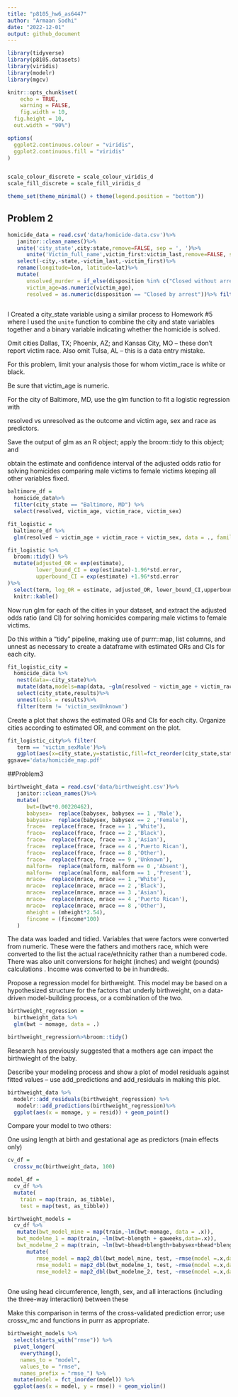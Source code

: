 ```yaml
---
title: "p8105_hw6_as6447"
author: "Armaan Sodhi"
date: "2022-12-01"
output: github_document
---
```


```r
library(tidyverse)
library(p8105.datasets)
library(viridis)
library(modelr)
library(mgcv)

knitr::opts_chunk$set(
	echo = TRUE,
	warning = FALSE,
	fig.width = 10, 
  fig.height = 10,
  out.width = "90%")

options(
  ggplot2.continuous.colour = "viridis",
  ggplot2.continuous.fill = "viridis"
)


scale_colour_discrete = scale_colour_viridis_d
scale_fill_discrete = scale_fill_viridis_d

theme_set(theme_minimal() + theme(legend.position = "bottom"))
```

## Problem 2

```r
homicide_data = read.csv('data/homicide-data.csv')%>%
   janitor::clean_names()%>%
   unite('city_state',city:state,remove=FALSE, sep = ', ')%>%
      unite('Victim_full_name',victim_first:victim_last,remove=FALSE, sep = ' ')%>%
   select(-city,-state,-victim_last,-victim_first)%>%
   rename(longitude=lon, latitude=lat)%>%
   mutate(
      unsolved_murder = if_else(disposition %in% c("Closed without arrest","Open/No arrest"),1, 0),
      victim_age=as.numeric(victim_age),   
      resolved = as.numeric(disposition == "Closed by arrest"))%>% filter(victim_race == 'Black'|victim_race=='White') %>% filter(!city_state %in% c('Phoenix, AZ','Kansas City, MO ','Tulsa, AL'))
 
```
I Created a city_state variable using a similar process to Homework #5 where I used the `unite` function to combine the city and state variables together and a binary variable indicating whether the homicide is solved. 

Omit cities Dallas, TX; 
Phoenix, AZ; and Kansas City, MO – these don’t report victim race. 
Also omit Tulsa, AL – this is a data entry mistake. 

For this problem, limit your analysis those for whom victim_race is white or black. 

Be sure that victim_age is numeric.



For the city of Baltimore, MD, use the glm function to fit a logistic regression with 

resolved vs unresolved as the outcome and victim age, sex and race as predictors. 

Save the output of glm as an R object; apply the broom::tidy to this object; and 

obtain the estimate and confidence interval of the adjusted odds ratio for solving homicides comparing male victims to female victims keeping all other variables fixed.

```r
baltimore_df = 
  homicide_data%>% 
  filter(city_state == "Baltimore, MD") %>% 
  select(resolved, victim_age, victim_race, victim_sex)
```

```r
fit_logistic = 
  baltimore_df %>% 
  glm(resolved ~ victim_age + victim_race + victim_sex, data = ., family = binomial())
```

```r
fit_logistic %>% 
  broom::tidy() %>% 
  mutate(adjusted_OR = exp(estimate),
         lower_bound_CI = exp(estimate)-1.96*std.error,
         upperbound_CI = exp(estimate) +1.96*std.error
)%>%
  select(term, log_OR = estimate, adjusted_OR, lower_bound_CI,upperbound_CI,  p.value) %>% 
  knitr::kable()
```

Now run glm for each of the cities in your dataset, and extract the adjusted odds ratio (and CI) for solving homicides comparing male victims to female victims. 

Do this within a “tidy” pipeline, making use of purrr::map, list columns, and unnest as necessary to create a dataframe with estimated ORs and CIs for each city.

```r
fit_logistic_city = 
  homicide_data %>%
   nest(data=-city_state)%>%
   mutate(data,models=map(data, ~glm(resolved ~ victim_age + victim_race + victim_sex, data = ., family = binomial())),results = map(models, broom::tidy, conf.int = TRUE))%>%
   select(city_state,results)%>%
   unnest(cols = results)%>%
   filter(term != 'victim_sexUnknown')
```


Create a plot that shows the estimated ORs and CIs for each city. Organize cities according to estimated OR, and comment on the plot.
```r
fit_logistic_city%>% filter(
   term == 'victim_sexMale')%>%
   ggplot(aes(x=city_state,y=statistic,fill=fct_reorder(city_state,statistic,.desc = T ))) + geom_point() + geom_errorbar(aes(ymin = conf.low, ymax = conf.high )) + theme(axis.text.x = element_text(angle=90, hjust=1))
ggsave='data/homicide_map.pdf'
```


##Problem3


```r
birthweight_data = read.csv('data/birthweight.csv')%>%
   janitor::clean_names()%>%
   mutate(
      bwt=(bwt*0.00220462),
      babysex=  replace(babysex, babysex == 1 ,'Male'),
      babysex=  replace(babysex, babysex == 2 ,'Female'),
      frace=  replace(frace, frace == 1 ,'White'),
      frace=  replace(frace, frace == 2 ,'Black'),
      frace=  replace(frace, frace == 3 ,'Asian'),
      frace=  replace(frace, frace == 4 ,'Puerto Rican'),
      frace=  replace(frace, frace == 8 ,'Other'),
      frace=  replace(frace, frace == 9 ,'Unknown'),
      malform=  replace(malform, malform == 0 ,'Absent'),
      malform=  replace(malform, malform == 1 ,'Present'),
      mrace=  replace(mrace, mrace == 1 ,'White'),
      mrace=  replace(mrace, mrace == 2 ,'Black'),
      mrace=  replace(mrace, mrace == 3 ,'Asian'),
      mrace=  replace(mrace, mrace == 4 ,'Puerto Rican'),
      mrace=  replace(mrace, mrace == 8 ,'Other'),
      mheight = (mheight*2.54),
      fincome = (fincome*100)
   )
```
The data was loaded and tidied. Variables that were factors were converted from numeric. These were the fathers and mothers race, which were converted to the list the actual race/ethnicity rather than a numbered code. There was also unit conversions for height (inches) and weight (pounds) calculations . Income was converted to be in hundreds. 


Propose a regression model for birthweight. This model may be based on a hypothesized structure for the factors that underly birthweight, on a data-driven model-building process, or a combination of the two. 

```r
birthweight_regression = 
  birthweight_data %>% 
  glm(bwt ~ momage, data = .)

birthweight_regression%>%broom::tidy()
```
Research has previously suggested that a mothers age can impact the birthwieght of the baby.


Describe your modeling process and show a plot of model residuals against fitted values – use add_predictions and add_residuals in making this plot.

```r
birthweight_data %>% 
  modelr::add_residuals(birthweight_regression) %>% 
   modelr::add_predictions(birthweight_regression)%>%
  ggplot(aes(x = momage, y = resid)) + geom_point()
```

Compare your model to two others:

One using length at birth and gestational age as predictors (main effects only)
```r
cv_df = 
  crossv_mc(birthweight_data, 100)

model_df =
  cv_df %>% 
  mutate(
    train = map(train, as_tibble),
    test = map(test, as_tibble))
```


```r
birthweight_models = 
  cv_df %>% 
   mutate(bwt_model_mine = map(train,~lm(bwt~momage, data = .x)),
   bwt_modelme_1 = map(train, ~lm(bwt~blength + gaweeks,data=.x)),
   bwt_modelme_2 = map(train, ~lm(bwt~bhead+blength+babysex+bhead*blength+bhead*babysex+babysex*blength+bhead*blength*babysex,data=.x)))%>%
      mutate(
         rmse_model = map2_dbl(bwt_model_mine, test, ~rmse(model =.x,data=.y)),
         rmse_model1 = map2_dbl(bwt_modelme_1, test, ~rmse(model =.x,data=.y)),
         rmse_model2 = map2_dbl(bwt_modelme_2, test, ~rmse(model =.x,data=.y)))
   
```

One using head circumference, length, sex, and all interactions (including the three-way interaction) between these

Make this comparison in terms of the cross-validated prediction error; use crossv_mc and functions in purrr as appropriate.

```r
birthweight_models %>% 
  select(starts_with("rmse")) %>% 
  pivot_longer(
    everything(),
    names_to = "model", 
    values_to = "rmse",
    names_prefix = "rmse_") %>% 
  mutate(model = fct_inorder(model)) %>% 
  ggplot(aes(x = model, y = rmse)) + geom_violin()
```

